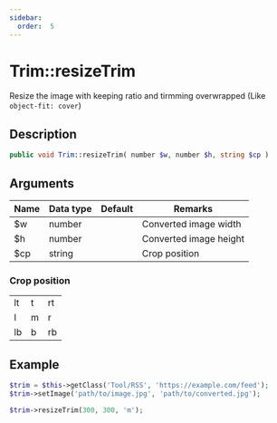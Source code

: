 ```yaml
---
sidebar:
  order:  5
---
```


# Trim::resizeTrim

Resize the image with keeping ratio and tirmming overwrapped (Like `object-fit: cover`)

## Description

```php
public void Trim::resizeTrim( number $w, number $h, string $cp )
```

## Arguments

| Name | Data type | Default | Remarks                |
| ---- | --------- | ------- | ---------------------- |
| $w   | number    |         | Converted image width  |
| $h   | number    |         | Converted image height |
| $cp  | string    |         | Crop position          |

### Crop position

<table style={{textAlign: 'center'}}>
    <tbody>
        <tr>
            <td>lt</td>
            <td>t</td>
            <td>rt</td>
        </tr>
        <tr>
            <td>l</td>
            <td>m</td>
            <td>r</td>
        </tr>
        <tr>
            <td>lb</td>
            <td>b</td>
            <td>rb</td>
        </tr>
    </tbody>
</table>

## Example

```php title="Controller"
$trim = $this->getClass('Tool/RSS', 'https://example.com/feed');
$trim->setImage('path/to/image.jpg', 'path/to/converted.jpg');

$trim->resizeTrim(300, 300, 'm');
```
